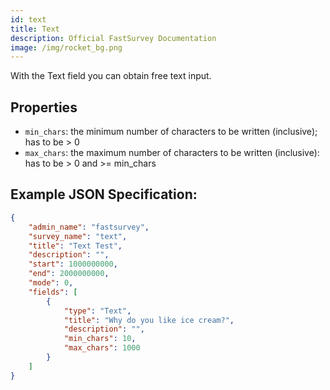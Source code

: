```yaml
---
id: text
title: Text
description: Official FastSurvey Documentation
image: /img/rocket_bg.png
---
```


With the Text field you can obtain free text input.

## Properties

- `min_chars`: the minimum number of characters to be written (inclusive); has to be > 0
- `max_chars`: the maximum number of characters to be written (inclusive): has to be > 0 and >= min_chars

## Example JSON Specification:

```json
{
    "admin_name": "fastsurvey",
    "survey_name": "text",
    "title": "Text Test",
    "description": "",
    "start": 1000000000,
    "end": 2000000000,
    "mode": 0,
    "fields": [
        {
            "type": "Text",
            "title": "Why do you like ice cream?",
            "description": "",
            "min_chars": 10,
            "max_chars": 1000
        }
    ]
}
```
